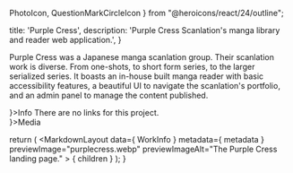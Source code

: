   PhotoIcon,
  QuestionMarkCircleIcon
} from "@heroicons/react/24/outline";

  title: 'Purple Cress',
  description: 'Purple Cress Scanlation\'s manga library and reader web application.',
}


Purple Cress was a Japanese manga scanlation group. Their scanlation work is diverse. From one-shots, to short form series, to the larger serialized series. It boasts an in-house built manga reader with basic accessibility features, a beautiful UI to navigate the scanlation's portfolio, and an admin panel to manage the content published.

<section className="grid cols-1 @large:cols-3 gap-md mt-4xl">
  <section>
    <MSTitleBar clsssName="jc-center" icon={<QuestionMarkCircleIcon />}>Info</MSTitleBar>
    <Info data={ WorkInfo }>
      There are no links for this project.
    </Info>
  </section>
  <section  className="start-1 end-1 @large:start-2 @large:end-4">
    <MSTitleBar clsssName="jc-center" icon={<PhotoIcon />}>Media</MSTitleBar>
    <div className="w-full grid cols-1 gap-md mt-md">
      <PreviewImage src="/img/purplecress/purplecress-chapter-view.webp" alt="A screen capture of the series preview page." />
      <PreviewImage src="/img/purplecress/purplecress-reader.webp" alt="A screen capture of the chapter reader." />
    </div>
  </section>
</section>

  return (
    <MarkdownLayout
      data={ WorkInfo }
      metadata={ metadata }
      previewImage="purplecress.webp"
      previewImageAlt="The Purple Cress landing page."
    >
      { children }
    </MarkdownLayout>
  );
}